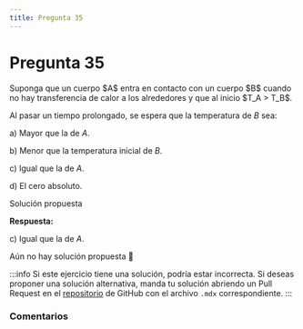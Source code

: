 ```yaml
---
title: Pregunta 35
---
```



# Pregunta 35

<div className="exercise">
Suponga que un cuerpo $A$ entra en contacto con un cuerpo $B$ cuando no hay transferencia de calor a los alrededores y que al inicio $T_A > T_B$.

Al pasar un tiempo prolongado, se espera que la temperatura de $B$ sea:

a) Mayor que la de $A$.

b) Menor que la temperatura inicial de $B$.

c) Igual que la de $A$.

d) El cero absoluto.
</div>

<MDXDetails>
<summary>Solución propuesta</summary>

<div className="exercise">

**Respuesta:**

c) Igual que la de $A$.

Aún no hay solución propuesta 🥲
</div>

:::info
Si este ejercicio tiene una solución, podría estar incorrecta. Si deseas proponer una solución alternativa, manda tu solución abriendo
un Pull Request en el [repositorio](https://github.com/crow-rojas/apuntes-fundamentals/pulls) de GitHub con el archivo
`.mdx` correspondiente.
:::

</MDXDetails>

### Comentarios

<Disqus
  url="https://crow-rojas.github.io/apuntes-fundamentals/docs/science/thermodynamics/exercises/2024-2/p35"
  identifier="docs/science/thermodynamics/exercises/2024-2/p35"
  title="2024-2 Termodinámica - Pregunta 35"
/>
